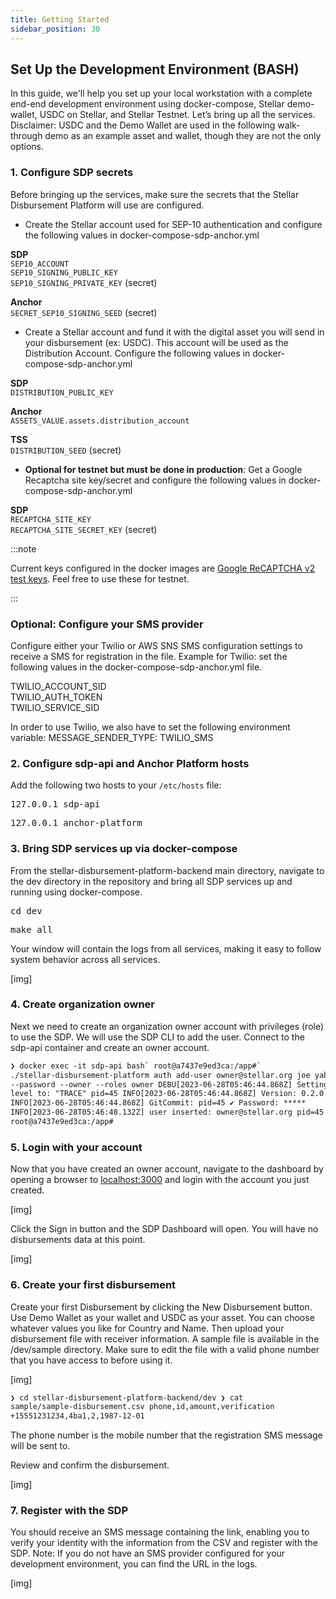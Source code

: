 ```yaml
---
title: Getting Started
sidebar_position: 30
---
```


## Set Up the Development Environment (BASH)

In this guide, we'll help you set up your local workstation with a complete end-end development environment using docker-compose, Stellar demo-wallet, USDC on Stellar, and Stellar Testnet. Let’s bring up all the services. Disclaimer: USDC and the Demo Wallet are used in the following walk-through demo as an example asset and wallet, though they are not the only options.

### 1. Configure SDP secrets

Before bringing up the services, make sure the secrets that the Stellar Disbursement Platform will use are configured.

- Create the Stellar account used for SEP-10 authentication and configure the following values in docker-compose-sdp-anchor.yml

**SDP**  
`SEP10_ACCOUNT`  
`SEP10_SIGNING_PUBLIC_KEY`  
`SEP10_SIGNING_PRIVATE_KEY` (secret)

**Anchor**  
`SECRET_SEP10_SIGNING_SEED` (secret)

- Create a Stellar account and fund it with the digital asset you will send in your disbursement (ex: USDC). This account will be used as the Distribution Account. Configure the following values in docker-compose-sdp-anchor.yml

**SDP**  
`DISTRIBUTION_PUBLIC_KEY`

**Anchor**  
`ASSETS_VALUE.assets.distribution_account`

**TSS**  
`DISTRIBUTION_SEED` (secret)

- **Optional for testnet but must be done in production**: Get a Google Recaptcha site key/secret and configure the following values in docker-compose-sdp-anchor.yml

**SDP**  
`RECAPTCHA_SITE_KEY`  
`RECAPTCHA_SITE_SECRET_KEY` (secret)

:::note

Current keys configured in the docker images are [Google ReCAPTCHA v2 test keys](https://developers.google.com/recaptcha/docs/faq#id-like-to-run-automated-tests-with-recaptcha.-what-should-i-do). Feel free to use these for testnet.

:::

### **Optional**: Configure your SMS provider

Configure either your Twilio or AWS SNS SMS configuration settings to receive a SMS for registration in the file. Example for Twilio: set the following values in the docker-compose-sdp-anchor.yml file.

TWILIO_ACCOUNT_SID  
TWILIO_AUTH_TOKEN  
TWILIO_SERVICE_SID

In order to use Twilio, we also have to set the following environment variable: MESSAGE_SENDER_TYPE: TWILIO_SMS

### 2. Configure sdp-api and Anchor Platform hosts

Add the following two hosts to your `/etc/hosts` file:

<pre class="prettyprint">127.0.0.1 sdp-api</pre>

<pre class="prettyprint">127.0.0.1 anchor-platform</pre>

### 3. Bring SDP services up via docker-compose

From the stellar-disbursement-platform-backend main directory, navigate to the dev directory in the repository and bring all SDP services up and running using docker-compose.

<pre class="prettyprint">cd dev</pre>

<pre class="prettyprint">make all</pre>

Your window will contain the logs from all services, making it easy to follow system behavior across all services.

[img]

### 4. Create organization owner

Next we need to create an organization owner account with privileges (role) to use the SDP. We will use the SDP CLI to add the user. Connect to the sdp-api container and create an owner account.

<CodeExample>

```html
❯ docker exec -it sdp-api bash` root@a7437e9ed3ca:/app#`
./stellar-disbursement-platform auth add-user owner@stellar.org joe yabuki
--password --owner --roles owner DEBU[2023-06-28T05:46:44.868Z] Setting log
level to: "TRACE" pid=45 INFO[2023-06-28T05:46:44.868Z] Version: 0.2.0 pid=45
INFO[2023-06-28T05:46:44.868Z] GitCommit: pid=45 ✔ Password: *****
INFO[2023-06-28T05:46:48.132Z] user inserted: owner@stellar.org pid=45
root@a7437e9ed3ca:/app#
```

</CodeExample>

### 5. Login with your account

Now that you have created an owner account, navigate to the dashboard by opening a browser to [localhost:3000](http://localhost:3000/) and login with the account you just created.

[img]

Click the Sign in button and the SDP Dashboard will open. You will have no disbursements data at this point.

[img]

### 6. Create your first disbursement

Create your first Disbursement by clicking the New Disbursement button. Use Demo Wallet as your wallet and USDC as your asset. You can choose whatever values you like for Country and Name. Then upload your disbursement file with receiver information. A sample file is available in the /dev/sample directory. Make sure to edit the file with a valid phone number that you have access to before using it.

[img]

<CodeExample>

```html
❯ cd stellar-disbursement-platform-backend/dev ❯ cat
sample/sample-disbursement.csv phone,id,amount,verification
+15551231234,4ba1,2,1987-12-01
```

</CodeExample>

The phone number is the mobile number that the registration SMS message will be sent to.

Review and confirm the disbursement.

[img]

### 7. Register with the SDP

You should receive an SMS message containing the link, enabling you to verify your identity with the information from the CSV and register with the SDP. Note: If you do not have an SMS provider configured for your development environment, you can find the URL in the logs.

[img]
